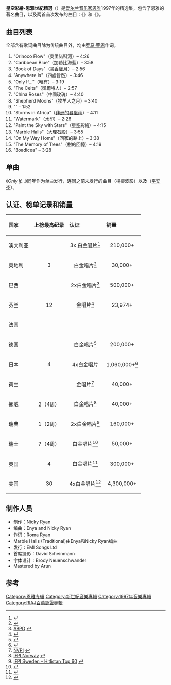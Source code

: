 {{Infobox Album
|Name = {{lang|en|''Paint the Sky with Stars''}}
|Type = 合輯
|Artist = {{lang|en|[[Enya|Enya]]}}
|Cover = Enya6.jpg
|Released = 1997年11月11日
|Genre = [[凱爾特音乐|凱爾特音乐]]、[[新世纪音乐|新世纪音乐]]
|Length = 57:50
|Label = [[Reprise_Records|Reprise Records]]/[[华纳音乐|华纳音乐]]
|Producer = [[尼基·莱恩|尼基·莱恩]]
|Last album = ''{{lang|en|[[樹的回憶|The Memory of Trees]]}}''<br />（1995年）
|This album = ''{{lang|en|Paint the Sky with Stars}}''<br />（1997年）
|Next album = ''{{lang|en|[[夢想_(恩雅精選集)|A Box of Dreams]]}}''<br />（1997年）
|Reviews =
* [[Allmusic|Allmusic]] {{Rating|5|5}} [http://www.allmusic.com/album/paint-the-sky-with-stars-the-best-of-enya-r318507 link]
}}
'''星空彩繪-恩雅世紀精選'''（{{lang-en|'''''Paint the Sky with Stars'''''}}）是[[爱尔兰|爱尔兰]][[音乐家|音乐家]][[恩雅|恩雅]]1997年的精选集，包含了恩雅的著名曲目，以及两首首次发布的曲目：《{{lang|en|''Paint the Sky with Stars''}}》和《{{lang|en|''Only If...''}}》。

== 曲目列表 ==
全部含有歌词曲目除{{lang|en|''Marble Halls''}}为传统曲目外，均由[[罗马·莱恩|罗马·莱恩]]作词。
# "Orinoco Flow"（奧里諾科河）– 4:26
# "Caribbean Blue"（加勒比海藍）– 3:58
# "Book of Days"（[[書香歲月|書香歲月]]）– 2:56
# "Anywhere Is"（四處皆然）– 3:46
# "Only If..."（唯有）– 3:19
# "The Celts"（凱爾特人）– 2:57
# "China Roses"（中國玫瑰）– 4:40
# "Shepherd Moons"（牧羊人之月）– 3:40
# "{{lang|ga|Ebudæ}}" – 1:52
# "Storms in Africa"（[[非洲的暴風雨|非洲的暴風雨]]）– 4:11
# "Watermark"（水印）– 2:26
# "Paint the Sky with Stars"（星空彩繪）– 4:15
# "Marble Halls"（大理石殿）– 3:55
# "On My Way Home"（回家的路上）– 3:38
# "The Memory of Trees"（樹的回憶）– 4:19
# "Boadicea" – 3:28

== 单曲 ==

《''Only If...''》同年作为单曲发行，连同之前未发行的曲目{{lang|en|''Willows On The Water''}}（楊柳波影）以及{{lang|ga|''Oíche Chiún ''}}（[[平安夜|平安夜]]）。

== 认证、榜单记录和销量 ==

{| class="wikitable"
!align="left"|国家
!align="left"|上榜最高纪录
!align="left"|认证
!align="left"|销量
|-
|align="left"|澳大利亚
|align="center"|
|align="center"|3x [[白金唱片|白金唱片]]<ref>{{Cite web |url=http://www.aria.com.au/pages/aria-charts-accreditations-albums-2000.htm |title=ARIA |accessdate=2008-11-23 |archive-date=2012-03-01 |archive-url=https://www.webcitation.org/65qeMLhCY?url=http://www.aria.com.au/pages/aria-charts-accreditations-albums-2000.htm |dead-url=no }}</ref>
|align="center"|210,000+
|-
|align="left"|奥地利
|align="center"|3
|align="center"|白金唱片<ref>{{Cite web |url=http://www.ifpi.at/edelmetal.php3 |title=IFPI Austria |accessdate=2008-11-23 |archive-date=2007-08-29 |archive-url=https://web.archive.org/web/20070829211341/http://www.ifpi.at/edelmetal.php3 |dead-url=no }}</ref>
|align="center"|30,000+
|-
|align="left"|巴西
|align="center"|
|align="center"|2x白金唱片<ref>[http://www.abpd.org.br/certificados.asp ABPD] {{webarchive|url=https://web.archive.org/web/20100906003856/http://www.abpd.org.br/certificados.asp |date=2010-09-06 }}</ref>
|align="center"|500,000+
|-
|align="left"|芬兰
|align="center"|12
|align="center"|金唱片<ref>{{Cite web |url=http://www.ifpi.fi/tilastot/kplista.html?action=vapaa&tyyppi=ulko&haku=albumi&julkaisuntyyppi=albumi&teksti=paint+the+sky+with+stars |title=IFPI Finland |access-date=2008-11-23 |archive-url=https://web.archive.org/web/20071015095610/http://ifpi.fi/tilastot/kplista.html?action=vapaa&tyyppi=ulko&haku=albumi&julkaisuntyyppi=albumi&teksti=paint+the+sky+with+stars |archive-date=2007-10-15 |dead-url=yes }}</ref>
|align="center"|23,974+
|-
|align="left"|法国
|align="center"|
|align="center"|
|align="center"|
|-
|align="left"|德国
|align="center"|
|align="center"|白金唱片<ref>{{Cite web |url=http://www.ifpi.de/wirtschaft/gpergebnis.php?strAktion=suche&txtSuche=Paint%20The%20Sky%20With%20Stars |title=IFPI Germany |access-date=2008-11-23 |archive-date=2007-09-30 |archive-url=https://web.archive.org/web/20070930171619/http://www.ifpi.de/wirtschaft/gpergebnis.php?strAktion=suche&txtSuche=Paint%20The%20Sky%20With%20Stars |dead-url=no }}</ref>
|align="center"|200,000+
|-
|align="left"|日本
|align="center"|4
|align="center"|4x白金唱片
|align="center"|1,060,000+<ref name="Yamachanlp">{{cite web|url=http://www7a.biglobe.ne.jp/~yamag/album/al_enya.html|title=Yamachan Land (Archives of the Japanese record charts) - Albums Chart Daijiten - Enya|language=Ja|accessdate=2008-10-10|deadurl=yes|archiveurl=https://www.webcitation.org/65JKcVTCw?url=http://www7a.biglobe.ne.jp/~yamag/album/al_enya.html|archivedate=2012-02-09}}</ref>
|-
|align="left"|荷兰
|align="center"|
|align="center"|金唱片<ref>[http://www.nvpi.nl/nvpi/pagina.asp?pagkey=60461&formposted=no&pagenr=1 NVPI] {{Wayback|url=http://www.nvpi.nl/nvpi/pagina.asp?pagkey=60461&formposted=no&pagenr=1 |date=20090828043231 }}</ref>
|align="center"|40,000+
|-
|align="left"|挪威
|align="center"|2（4周）
|align="center"|白金唱片<ref>[http://www.ifpi.no/sok/index_trofe.htm IFPI Norway] {{webarchive|url=https://web.archive.org/web/20121108000000/http://www.ifpi.no/sok/index_trofe.htm |date=2012-11-08 }}</ref>
|align="center"|40,000+
|-
|align="left"|瑞典
|align="center"|1（2周）
|align="center"|2x白金唱片<ref>[http://www.hitlistan.se/netdata/ghl002.mbr/artdata?liid=54&dfom=19980511&dtom=19980517&dspstr=1&dspnum=60&sart=32705&height=&browser=Safari&platform=MacIntel&subframe= IFPI Sweden – Hitlistan Top 60] {{webarchive|url=https://web.archive.org/web/20070928011241/http://www.hitlistan.se/netdata/ghl002.mbr/artdata?liid=54&dfom=19980511&dtom=19980517&dspstr=1&dspnum=60&sart=32705&height=&browser=Safari&platform=MacIntel&subframe= |date=2007-09-28 }}</ref>
|align="center"|160,000+
|-
|align="left"|瑞士
|align="center"|7（4周）
|align="center"|白金唱片<ref>{{Cite web |url=http://www.swisscharts.com/search_certifications.asp?search=paint+the+sky+with+stars |title=IFPI Switzerland |access-date=2008-11-23 |archive-date=2019-08-15 |archive-url=https://web.archive.org/web/20190815034617/http://www.swisscharts.com/search_certifications.asp?search=paint+the+sky+with+stars |dead-url=no }}</ref>
|align="center"|50,000+
|-
|align="left"|英国
|align="center"|4
|align="center"|白金唱片<ref>{{Cite web |url=http://www.bpi.co.uk/platinum/platinumright.asp?rq=search_plat&r_id=27198 |title=BPI |access-date=2008-11-23 |archive-date=2020-12-01 |archive-url=https://web.archive.org/web/20201201152955/https://www.bpi.co.uk/platinum/platinumright.asp?rq=search_plat&r_id=27198 |dead-url=yes }}</ref>
|align="center"|300,000+
|-
|align="left"|美国
|align="center"|30
|align="center"|4x白金唱片<ref>{{Cite web |url=http://www.billboard.biz/bbbiz/search/article_display.jsp?vnu_content_id=1002073420 |title=Billboard“Ask Billboard” |access-date=2008-11-23 |archive-date=2007-10-15 |archive-url=https://web.archive.org/web/20071015084652/http://billboard.biz/bbbiz/search/article_display.jsp?vnu_content_id=1002073420 |dead-url=no }}</ref>
|align="center"|4,300,000+
|}

== 制作人员 ==

* 制作：Nicky Ryan
* 编曲：Enya and Nicky Ryan
* 作词：Roma Ryan
* Marble Halls (Traditional)由Enya和Nicky Ryan编曲
* 发行：EMI Songs Ltd
* 首席摄影：David Scheinmann
* 字体设计：Brody Neuenschwander
* Mastered by Arun

== 参考 ==
{{reflist}}

{{Enya}}

{{DEFAULTSORT:Paint the Sky with Stars}}
[[Category:恩雅专辑|Category:恩雅专辑]]
[[Category:新世紀音樂專輯|Category:新世紀音樂專輯]]
[[Category:1997年音樂專輯|Category:1997年音樂專輯]]
[[Category:RIAJ百萬認證專輯|Category:RIAJ百萬認證專輯]]
